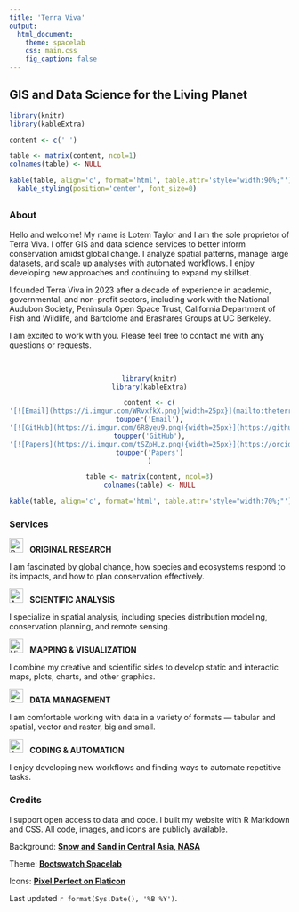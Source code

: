 ```yaml
---
title: 'Terra Viva'
output:
  html_document:
    theme: spacelab
    css: main.css
    fig_caption: false
---
```


## GIS and Data Science for the Living Planet

```r

library(knitr)
library(kableExtra)

content <- c(' ')

table <- matrix(content, ncol=1)
colnames(table) <- NULL

kable(table, align='c', format='html', table.attr='style="width:90%;"') %>%
  kable_styling(position='center', font_size=0)

```

## {.tabset .tabset-fade .tabset-pills}

### About

Hello and welcome! My name is Lotem Taylor and I am the sole proprietor of Terra Viva. I offer GIS and data science services to better inform conservation amidst global change. I analyze spatial patterns, manage large datasets, and scale up analyses with automated workflows. I enjoy developing new approaches and continuing to expand my skillset.

I founded Terra Viva in 2023 after a decade of experience in academic, governmental, and non-profit sectors, including work with the National Audubon Society, Peninsula Open Space Trust, California Department of Fish and Wildlife, and Bartolome and Brashares Groups at UC Berkeley.

I am excited to work with you. Please feel free to contact me with any questions or requests.

<br>
<center>

```r

library(knitr)
library(kableExtra)

content <- c(
'[![Email](https://i.imgur.com/WRvxfkX.png){width=25px}](mailto:theterraviva@gmail.com)',
toupper('Email'),
'[![GitHub](https://i.imgur.com/6R8yeu9.png){width=25px}](https://github.com/TheTerraViva/)',
toupper('GitHub'),
'[![Papers](https://i.imgur.com/tSZpHLz.png){width=25px}](https://orcid.org/0000-0002-4881-6928)',
toupper('Papers')
)

table <- matrix(content, ncol=3)
colnames(table) <- NULL

kable(table, align='c', format='html', table.attr='style="width:70%;"')

```

</center>

### Services

![Research](https://i.imgur.com/RTyvYTX.png){width=25px} $~$ **ORIGINAL RESEARCH**

I am fascinated by global change, how species and ecosystems respond to its impacts, and how to plan conservation effectively.
<br>

![Analysis](https://i.imgur.com/FYvZsPV.png){width=25px} $~$ **SCIENTIFIC ANALYSIS**

I specialize in spatial analysis, including species distribution modeling, conservation planning, and remote sensing.
<br>

![Visualization](https://i.imgur.com/HAUEjvx.png){width=25px} $~$ **MAPPING & VISUALIZATION**

I combine my creative and scientific sides to develop static and interactic maps, plots, charts, and other graphics.
<br>

![Data](https://i.imgur.com/JOF7gzK.png){width=25px} $~$ **DATA MANAGEMENT**

I am comfortable working with data in a variety of formats --- tabular and spatial, vector and raster, big and small.
<br>

![Automation](https://i.imgur.com/7AzbJS1.png){width=25px} $~$ **CODING & AUTOMATION**

I enjoy developing new workflows and finding ways to automate repetitive tasks.
<br>

### Credits

I support open access to data and code. I built my website with R Markdown and CSS. All code, images, and icons are publicly available.

Background: **[Snow and Sand in Central Asia, NASA](https://www.nasa.gov/image-feature/snow-and-sand-in-central-asia)**

Theme: **[Bootswatch Spacelab](https://bootswatch.com/spacelab/)**

Icons: **[Pixel Perfect on Flaticon](https://www.flaticon.com/authors/pixel-perfect)**

Last updated `r format(Sys.Date(), '%B %Y')`.

